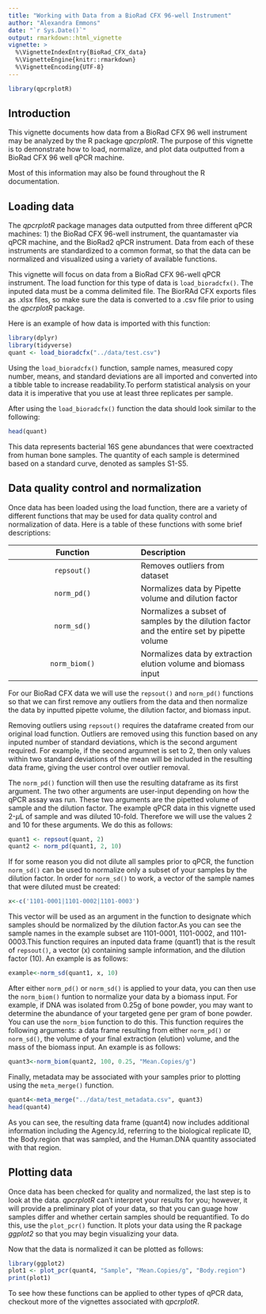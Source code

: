 ```yaml
---
title: "Working with Data from a BioRad CFX 96-well Instrument"
author: "Alexandra Emmons"
date: "`r Sys.Date()`"
output: rmarkdown::html_vignette
vignette: >
  %\VignetteIndexEntry{BioRad_CFX_data}
  %\VignetteEngine{knitr::rmarkdown}
  %\VignetteEncoding{UTF-8}
---
```


```r
library(qpcrplotR)

```
## Introduction
This vignette documents how data from a BioRad CFX 96 well instrument may be analyzed by the R package *qpcrplotR*. The purpose of this vignette is to demonstrate how to load, normalize, and plot data outputted from a BioRad CFX 96 well qPCR machine.

Most of this information may also be found throughout the R documentation. 

## Loading data

The *qpcrplotR* package manages data outputted from three different qPCR machines: 1) the BioRad CFX 96-well instrument, the quantamaster via qPCR machine, and the BioRad2 qPCR instrument. Data from each of these instruments are standardized to a common format, so that the data can be normalized and visualized using a variety of available functions. 

This vignette will focus on data from a BioRad CFX 96-well qPCR instrument. The load function for this type of data is `load_bioradcfx()`. The inputed data must be a comma delimited file. The BiorRAd CFX exports files as .xlsx files, so make sure the data is converted to a .csv file prior to using the *qpcrplotR* package.

Here is an example of how data is imported with this function:

```r
library(dplyr)
library(tidyverse)
quant <- load_bioradcfx("../data/test.csv")

```

Using the `load_bioradcfx()` function, sample names, measured copy number, means, and standard deviations are all imported and converted into a tibble table to increase readability.To perform statistical analysis on your data it is imperative that you use at least three replicates per sample.

After using the `load_bioradcfx()` function the data should look similar to the following:

```r
head(quant)

```
This data represents bacterial 16S gene abundances that were coextracted from human bone samples. The quantity of each sample is determined based on a standard curve, denoted as samples S1-S5. 


## Data quality control and normalization

Once data has been loaded using the load function, there are a variety of different functions that may be used for data quality control and normalization of data. Here is a table of these functions with some brief descriptions:

| Function     | Description |
|:------------:|:------------|
|`repsout()`   | Removes outliers from dataset |
|`norm_pd()`   | Normalizes data by Pipette volume and dilution factor |
|`norm_sd()`   | Normalizes a subset of samples by the dilution factor and the entire set by pipette volume |
|`norm_biom()` | Normalizes data by extraction elution volume and biomass input |

For our BioRad CFX data we will use the `repsout()` and `norm_pd()` functions so that we can first remove any outliers from the data and then normalize the data by inputted pipette volume, the dilution factor, and biomass input. 

Removing outliers using `repsout()` requires the dataframe created from our original load function. Outliers are removed using this function based on any inputed number of standard deviations, which is the second argument required. For example, if the second argumnet is set to 2, then only values within two standard deviations of the mean will be included in the resulting data frame, giving the user control over outlier removal.

The `norm_pd()` function will then use the resulting dataframe as its first argument. The two other arguments are user-input depending on how the qPCR assay was run. These two arguments are the pipetted volume of sample and the dilution factor. The example qPCR data in this vignette used 2-$\mu$L of sample and was diluted 10-fold. Therefore we will use the values 2 and 10 for these arguments. We do this as follows:

```r
quant1 <- repsout(quant, 2)
quant2 <- norm_pd(quant1, 2, 10)
```

If for some reason you did not dilute all samples prior to qPCR, the function `norm_sd()` can be used to normalize only a subset of your samples by the dilution factor. In order for `norm_sd()` to work, a vector of the sample names that were diluted must be created:
```r
x<-c('1101-0001|1101-0002|1101-0003')
```

This vector will be used as an argument in the function to designate which samples should be normalized by the dilution factor.As you can see the sample names in the example subset are 1101-0001, 1101-0002, and 1101-0003.This function requires an inputed data frame (quant1) that is the result of `repsout()`, a vector (x) containing sample information, and the dilution factor (10). An example is as follows:
```r
example<-norm_sd(quant1, x, 10)
```

After either `norm_pd()` or `norm_sd()` is applied to your data, you can then use the `norm_biom()` funtion to normalize your data by a biomass input.  For example, if DNA was isolated from 0.25g of bone powder, you may want to determine the abundance of your targeted gene per gram of bone powder. You can use the `norm_biom` function to do this. This function requires the following arguments: a data frame resulting from either `norm_pd()` or `norm_sd()`, the volume of your final extraction (elution) volume, and the mass of the biomass input. An example is as follows:
```r
quant3<-norm_biom(quant2, 100, 0.25, "Mean.Copies/g")
```

Finally, metadata may be associated with your samples prior to plotting using the `meta_merge()` function. 

```r
quant4<-meta_merge("../data/test_metadata.csv", quant3)
head(quant4)
```
As you can see, the resulting data frame (quant4) now includes additional information including the Agency.Id, referring to the biological replicate ID, the Body.region that was sampled, and the Human.DNA quantity associated with that region. 

## Plotting data

Once data has been checked for quality and normalized, the last step is to look at the data. *qpcrplotR* can't interpret your results for you; however, it will provide a preliminary plot of your data, so that you can guage how samples differ and whether certain samples should be requantified. To do this, use the `plot_pcr()` function. It plots your data using the R package *ggplot2* so that you may begin visualizing your data.

Now that the data is normalized it can be plotted as follows:

```r
library(ggplot2)
plot1 <- plot_pcr(quant4, "Sample", "Mean.Copies/g", "Body.region")
print(plot1)

```

To see how these functions can be applied to other types of qPCR data, checkout more of the vignettes associated with *qpcrplotR*.
